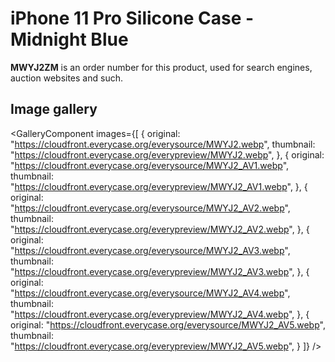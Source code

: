 
# iPhone 11 Pro Silicone Case - Midnight Blue

<Callout type='info' emoji='👉🏻'>**MWYJ2ZM** is an order number for this product, used for search engines, auction websites and such.</Callout>

## Image gallery

<GalleryComponent
    images={[
      {
        original: "https://cloudfront.everycase.org/everysource/MWYJ2.webp",
        thumbnail: "https://cloudfront.everycase.org/everypreview/MWYJ2.webp",
      },
      {
        original: "https://cloudfront.everycase.org/everysource/MWYJ2_AV1.webp",
        thumbnail: "https://cloudfront.everycase.org/everypreview/MWYJ2_AV1.webp",
      },
      {
        original: "https://cloudfront.everycase.org/everysource/MWYJ2_AV2.webp",
        thumbnail: "https://cloudfront.everycase.org/everypreview/MWYJ2_AV2.webp",
      },
      {
        original: "https://cloudfront.everycase.org/everysource/MWYJ2_AV3.webp",
        thumbnail: "https://cloudfront.everycase.org/everypreview/MWYJ2_AV3.webp",
      },
      {
        original: "https://cloudfront.everycase.org/everysource/MWYJ2_AV4.webp",
        thumbnail: "https://cloudfront.everycase.org/everypreview/MWYJ2_AV4.webp",
      },
      {
        original: "https://cloudfront.everycase.org/everysource/MWYJ2_AV5.webp",
        thumbnail: "https://cloudfront.everycase.org/everypreview/MWYJ2_AV5.webp",
      }
    ]}
  />
